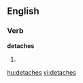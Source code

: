 ==English==

===Verb===
'''detaches'''

#{{third-person singular of|detach}}

[[hu:detaches]]
[[vi:detaches]]